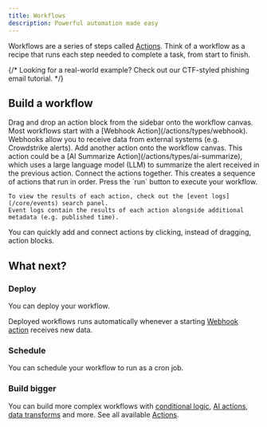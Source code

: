 ```yaml
---
title: Workflows
description: Powerful automation made easy
---
```


Workflows are a series of steps called [Actions](/actions).
Think of a workflow as a recipe that runs each step needed to complete a task, from start to finish.

{/* <Tip>Looking for a real-world example? Check out our CTF-styled phishing email tutorial.</Tip> */}

## Build a workflow
<Steps>
  <Step title="Add starting action">
    Drag and drop an action block from the sidebar onto the workflow canvas.
    Most workflows start with a [Webhook Action](/actions/types/webhook).
    Webhooks allow you to receive data from external systems (e.g. Crowdstrike alerts).
  </Step>
  <Step title="Add receiving action">
    Add another action onto the workflow canvas.
    This action could be a [AI Summarize Action](/actions/types/ai-summarize),
    which uses a large language model (LLM) to summarize the alert received in the previous action.
  </Step>
  <Step title="Connect actions">
    Connect the actions together.
    This creates a sequence of actions that run in order.
  </Step>
  <Step title="🎉 Run your workflow">
    Press the `run` button to execute your workflow.

    To view the results of each action, check out the [event logs](/core/events) search panel.
    Event logs contain the results of each action alongside additional metadata (e.g. published time).
  </Step>
</Steps>

<Tip>You can quickly add and connect actions by clicking, instead of dragging, action blocks.</Tip>

## What next?

### Deploy

You can deploy your workflow.

<Info>Deployed workflows runs automatically whenever a starting [Webhook action](/actions/types/webhook) receives new data.</Info>

### Schedule

You can schedule your workflow to run as a cron job.

### Build bigger

You can build more complex workflows with [conditional logic](/actions/types/if-conditions/overview),
[AI actions](/actions/types/ai-actions), [data transforms](/actions/types/data-transforms) and more.
See all available [Actions](core//actions).
